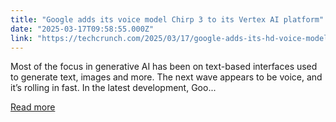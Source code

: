 ```yaml
---
title: "Google adds its voice model Chirp 3 to its Vertex AI platform"
date: "2025-03-17T09:58:55.000Z"
link: "https://techcrunch.com/2025/03/17/google-adds-its-hd-voice-model-chirp-3-to-its-vertex-ai-platform/"
---
```


Most of the focus in generative AI has been on text-based interfaces used to generate text, images and more. The next wave appears to be voice, and it’s rolling in fast. In the latest development, Goo...

[Read more](https://techcrunch.com/2025/03/17/google-adds-its-hd-voice-model-chirp-3-to-its-vertex-ai-platform/)
